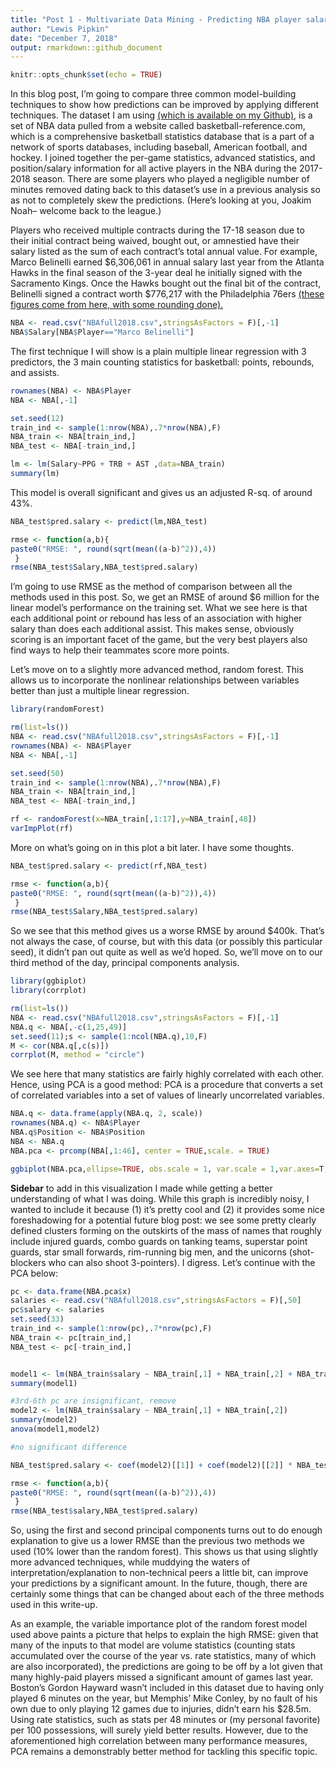 ```yaml
---
title: "Post 1 - Multivariate Data Mining - Predicting NBA player salary through PCA"
author: "Lewis Pipkin"
date: "December 7, 2018"
output: rmarkdown::github_document
---
```


```r
knitr::opts_chunk$set(echo = TRUE)
```

In this blog post, I'm going to compare three common model-building techniques to show how predictions can be improved by applying different techniques. The dataset I am using [(which is available on my Github),](https://github.com/lewispipkin/NBA/blob/master/data/NBAfull2018.csv) is a set of NBA data pulled from a website called basketball-reference.com, which is a comprehensive basketball statistics database that is a part of a network of sports databases, including baseball, American football, and hockey. I joined together the per-game statistics, advanced statistics, and position/salary information for all active players in the NBA during the 2017-2018 season. There are some players who played a negligible number of minutes removed dating back to this dataset's use in a previous analysis so as not to completely skew the predictions. (Here's looking at you, Joakim Noah-- welcome back to the league.)

Players who received multiple contracts during the 17-18 season due to their initial contract being waived, bought out, or amnestied have their salary listed as the sum of each contract's total annual value. For example, Marco Belinelli earned \$6,306,061 in annual salary last year from the Atlanta Hawks in the final season of the 3-year deal he initially signed with the Sacramento Kings. Once the Hawks bought out the final bit of the contract, Belinelli signed a contract worth \$776,217 with the Philadelphia 76ers [(these figures come from here, with some rounding done).](https://www.spotrac.com/nba/san-antonio-spurs/marco-belinelli-2314/cash-earnings/)
```r
NBA <- read.csv("NBAfull2018.csv",stringsAsFactors = F)[,-1]
NBA$Salary[NBA$Player=="Marco Belinelli"]
```

The first technique I will show is a plain multiple linear regression with 3 predictors, the 3 main counting statistics for basketball: points, rebounds, and assists.

```r
rownames(NBA) <- NBA$Player
NBA <- NBA[,-1]

set.seed(12)
train_ind <- sample(1:nrow(NBA),.7*nrow(NBA),F)
NBA_train <- NBA[train_ind,]
NBA_test <- NBA[-train_ind,]

lm <- lm(Salary~PPG + TRB + AST ,data=NBA_train)
summary(lm)
```
This model is overall significant and gives us an adjusted R-sq. of around 43%.

```r
NBA_test$pred.salary <- predict(lm,NBA_test)

rmse <- function(a,b){
paste0("RMSE: ", round(sqrt(mean((a-b)^2)),4))
 }
rmse(NBA_test$Salary,NBA_test$pred.salary)
```
I'm going to use RMSE as the method of comparison between all the methods used in this post. So, we get an RMSE of around $6 million for the linear model's performance on the training set. What we see here is that each additional point or rebound has less of an association with higher salary than does each additional assist. This makes sense, obviously scoring is an important facet of the game, but the very best players also find ways to help their teammates score more points. 

Let's move on to a slightly more advanced method, random forest. This allows us to  incorporate the nonlinear relationships between variables better than just a multiple linear regression.

```r
library(randomForest)
```

```r
rm(list=ls())
NBA <- read.csv("NBAfull2018.csv",stringsAsFactors = F)[,-1]
rownames(NBA) <- NBA$Player
NBA <- NBA[,-1]

set.seed(50)
train_ind <- sample(1:nrow(NBA),.7*nrow(NBA),F)
NBA_train <- NBA[train_ind,]
NBA_test <- NBA[-train_ind,]

rf <- randomForest(x=NBA_train[,1:17],y=NBA_train[,48])
varImpPlot(rf)
```

More on what's going on in this plot a bit later. I have some thoughts.

```r

NBA_test$pred.salary <- predict(rf,NBA_test)

rmse <- function(a,b){
paste0("RMSE: ", round(sqrt(mean((a-b)^2)),4))
 }
rmse(NBA_test$Salary,NBA_test$pred.salary)
```

So we see that this method gives us a worse RMSE by around $400k. That's not always the case, of course, but with this data (or possibly this particular seed), it didn't pan out quite as well as we'd hoped. So, we'll move on to our third method of the day, principal components analysis. 

```r
library(ggbiplot)
library(corrplot)
```


```r
rm(list=ls())
NBA <- read.csv("NBAfull2018.csv",stringsAsFactors = F)[,-1]
NBA.q <- NBA[,-c(1,25,49)]
set.seed(11);s <- sample(1:ncol(NBA.q),10,F)
M <- cor(NBA.q[,c(s)])
corrplot(M, method = "circle")
```

We see here that many statistics are fairly highly correlated with each other. Hence, using PCA is a good method: PCA is a procedure that converts a set of correlated variables into a set of values of linearly uncorrelated variables.

```r
NBA.q <- data.frame(apply(NBA.q, 2, scale))
rownames(NBA.q) <- NBA$Player
NBA.q$Position <- NBA$Position
NBA <- NBA.q
NBA.pca <- prcomp(NBA[,1:46], center = TRUE,scale. = TRUE)

ggbiplot(NBA.pca,ellipse=TRUE, obs.scale = 1, var.scale = 1,var.axes=T,labels=rownames(NBA), groups=NBA$Position)
```

**Sidebar** to add in this visualization I made while getting a better understanding of what I was doing. While this graph is incredibly noisy, I wanted to include it because (1) it's pretty cool and (2) it provides some nice foreshadowing for a potential future blog post: we see some pretty clearly defined clusters forming on the outskirts of the mass of names that roughly include injured guards, combo guards on tanking teams, superstar point guards, star small forwards, rim-running big men, and the unicorns (shot-blockers who can also shoot 3-pointers). I digress. Let's continue with the PCA below:

```r
pc <- data.frame(NBA.pca$x)
salaries <- read.csv("NBAfull2018.csv",stringsAsFactors = F)[,50]
pc$salary <- salaries
set.seed(33)
train_ind <- sample(1:nrow(pc),.7*nrow(pc),F)
NBA_train <- pc[train_ind,]
NBA_test <- pc[-train_ind,]


model1 <- lm(NBA_train$salary ~ NBA_train[,1] + NBA_train[,2] + NBA_train[,3] + NBA_train[,4] + NBA_train[,5] + NBA_train[,6])
summary(model1) 

#3rd-6th pc are insignificant, remove
model2 <- lm(NBA_train$salary ~ NBA_train[,1] + NBA_train[,2])
summary(model2)
anova(model1,model2) 

#no significant difference

NBA_test$pred.salary <- coef(model2)[[1]] + coef(model2)[[2]] * NBA_test[,1] + coef(model2)[[3]] * NBA_test[,2]

rmse <- function(a,b){
paste0("RMSE: ", round(sqrt(mean((a-b)^2)),4))
 }
rmse(NBA_test$salary,NBA_test$pred.salary)
```

So, using the first and second principal components turns out to do enough explanation to give us a lower RMSE than the previous two methods we used (10% lower than the random forest). This shows us that using slightly more advanced techniques, while muddying the waters of interpretation/explanation to non-technical peers a little bit, can improve your predictions by a significant amount. In the future, though, there are certainly some things that can be changed about each of the three methods used in this write-up. 

As an example, the variable importance plot of the random forest model used above paints a picture that helps to explain the high RMSE: given that many of the inputs to that model are volume statistics (counting stats accumulated over the course of the year vs. rate statistics, many of which are also incorporated), the predictions are going to be off by a lot given that many highly-paid players missed a significant amount of games last year. Boston's Gordon Hayward wasn't included in this dataset due to having only played 6 minutes on the year, but Memphis' Mike Conley, by no fault of his own due to only playing 12 games due to injuries, didn't earn his $28.5m. Using rate statistics, such as stats per 48 minutes or (my personal favorite) per 100 possessions, will surely yield better results. However, due to the aforementioned high correlation between many performance measures, PCA remains a demonstrably better method for tackling this specific topic.